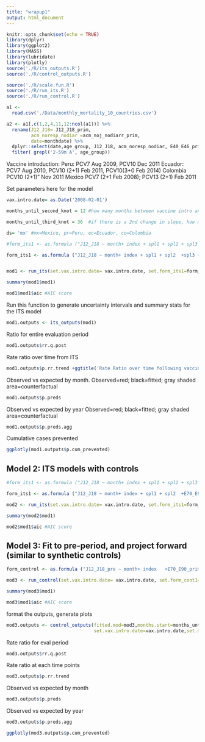 ```yaml
---
title: "wrapup1"
output: html_document
---
```


```r
knitr::opts_chunk$set(echo = TRUE)
library(dplyr)
library(ggplot2)
library(MASS)
library(lubridate)
library(plotly)
source('./R/its_outputs.R')
source('./R/control_outputs.R')

source('./R/scale.fun.R')
source('./R/run_its.R')
source('./R/run_control.R')

```

```r
a1 <- 
  read.csv('./Data/monthly_mortality_10_countries.csv')

a2 <- a1[,c(1,2,4,11,12:ncol(a1))] %>% 
  rename(J12_J18= J12_J18_prim,
         acm_noresp_nodiar =acm_noj_nodiarr_prim,
         date=monthdate) %>%
  dplyr::select(date,age_group, J12_J18, acm_noresp_nodiar, E40_E46_prim,E70_E90_prim,A30_49_prim, C00_D48_prim, K00_K99_prim, V01_X59_prim) %>% 
  filter( grepl('2-59m A', age_group))

```

Vaccine introduction:
Peru: PCV7 Aug 2009, PCV10 Dec 2011
Ecuador: PCV7 Aug 2010, PCV10 (2+1) Feb 2011, PCV10(3+0 Feb 2014) 
Colombia PCV10 (2+1)" Nov 2011
Mexico PCV7 (2+1 Feb 2008); PCV13 (2+1) Feb 2011


Set parameters here for the model
```r
vax.intro.date= as.Date('2008-02-01')

months_until_second_knot = 12 #how many months between vaccine intro and start of eval period

months_until_third_knot = 36  #if there is a 2nd change in slope, how many months after vaccine intro does it occur? if no 2nd change, set as 999

ds= 'mx' #mx=Mexico, pr=Peru, ec=Ecuador, co=Colombia
```


```r

#form_its1 <- as.formula ("J12_J18 ~ month+ index + spl1 + spl2 + spl3 + acm_noresp_nodiar")

form_its1 <- as.formula ("J12_J18 ~ month+ index + spl1 + spl2  +spl3 + offset(acm_noresp_nodiar)")


mod1 <- run_its(set.vax.intro.date= vax.intro.date, set.form_its1=form_its1, months_until_third_knot=months_until_third_knot, months_until_second_knot=months_until_second_knot )

summary(mod1$mod1)

mod1$mod1$aic #AIC score

```

Run this function to generate uncertainty intervals and summary stats for the ITS model

```r
mod1.outputs <- its_outputs(mod1)

```

Ratio for entire evaluation period

```r
mod1.outputs$rr.q.post
```

Rate ratio over time from ITS
```r
mod1.outputs$p.rr.trend +ggtitle('Rate Ratio over time following vaccine introduction')
```

Observed vs expected by month. Observed=red; black=fitted; gray shaded area=counterfactual
```r
mod1.outputs$p.preds
```

Observed vs expected by year Observed=red; black=fitted; gray shaded area=counterfactual
```r
mod1.outputs$p.preds.agg
```

Cumulative cases prevented
```r
ggplotly(mod1.outputs$p.cum_prevented)
```


## Model 2: ITS models with controls
```r

#form_its1 <- as.formula ("J12_J18 ~ month+ index + spl1 + spl2 + spl3 + acm_noresp_nodiar")

form_its1 <- as.formula ("J12_J18 ~ month+ index + spl1 + spl2  +E70_E90_prim + E40_E46_prim+ A30_49_prim + C00_D48_prim + K00_K99_prim + V01_X59_prim + offset(acm_noresp_nodiar)")

mod2 <- run_its(set.vax.intro.date= vax.intro.date, set.form_its1=form_its1, months_until_third_knot=months_until_third_knot, months_until_second_knot=months_until_second_knot )

summary(mod2$mod1)

mod2$mod1$aic #AIC score

```


## Model 3: Fit to pre-period, and project forward (similar to synthetic controls)
```r

form_control <- as.formula ("J12_J18_pre ~ month+ index   +E70_E90_prim + E40_E46_prim+ A30_49_prim + C00_D48_prim + K00_K99_prim + V01_X59_prim + acm_noresp_nodiar")

mod3 <- run_control(set.vax.intro.date= vax.intro.date, set.form_cont1=form_control)

summary(mod3$mod1)

mod3$mod1$aic #AIC score

```
format the outputs, generate plots

```r
mod3.outputs <- control_outputs(fitted.mod=mod3,months.start=months_until_second_knot,
                                set.vax.intro.date=vax.intro.date,set.months_until_second_knot=months_until_second_knot)
```

Rate ratio for eval period

```r
mod3.outputs$rr.q.post

```

Rate ratio at each time points

```r
mod3.outputs$p.rr.trend
```

Observed vs expected by month
```r
mod3.outputs$p.preds
```

Observed vs expected by year
```r
mod3.outputs$p.preds.agg
```

```r
ggplotly(mod3.outputs$p.cum_prevented)
```







